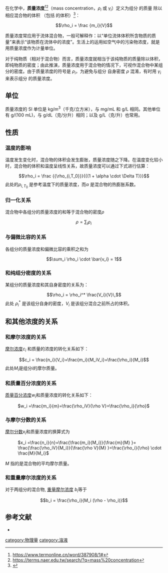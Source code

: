 {{NoteTA
|G1=Chemistry
|G2=Unit
|1 = zh-hans:百万分率; zh-hk:百萬分率; zh-tw:百萬分點濃度;
|2 = zh-hans:十亿分率; zh-hk:十億分率; zh-tw:十億分點濃度;
}}

在化学中，'''质量浓度'''<ref>https://www.termonline.cn/word/387908/1#</ref><ref>https://terms.naer.edu.tw/search/?q=mass%20concentration</ref>（mass concentration，<math>\rho_i</math> 或 <math>\gamma_i</math>）定义为组分 {{mvar|i}} 的质量 {{mvar|m<sub>i</sub>}} 除以相应混合物的体积 {{mvar|V}}（包括 {{mvar|i}} 的体积）<ref>{{GoldBookRef|file=M03713|title=mass concentration}}</ref>：

:<math>\rho_i = \frac {m_i}{V}</math>

质量浓度常应用于流体混合物，一般可解释作：以“单位流体体积所含物质的质量”来表示“该物质在流体中的浓度”。生活上的运用如空气中的污染物浓度，就是用质量浓度作为计量单位。

对于纯物质（相对于混合物）而言，质量浓度就相当于该纯物质的质量除以体积，即纯物质的密度；由此推演，质量浓度用于混合物的情况下，可视作混合物中某组分的密度。由于质量浓度的符号是 <math>\rho_i</math>，为避免与组分 {{mvar|i}} 自身密度 <math>\rho</math> 混淆，有时用 <math>\gamma_i</math> 来表示组分 {{mvar|i}} 的质量浓度。

==单位==
质量浓度的 SI 单位是 kg/m<sup>3</sup>（千克/立方米），与 mg/mL 和 g/L 相同。其他单位有 g/(100 mL)，与 g/dL（克/分升）相同；以及 g/L（克/升）也常用。

==性质==
===温度的影响===
温度发生变化时，混合物的体积会发生膨胀，质量浓度随之下降。在温度变化较小时，混合物的体积和温度呈线性关系，故质量浓度可以通过下式进行估算：
:<math>\rho_i = \frac {{\rho_{i,T_0}}}{{(1 + \alpha \cdot \Delta T)}}</math>
此处的<math>\rho_{i,T_0}</math> 是参考温度下的质量浓度，而<math>\alpha</math> 是混合物的热膨胀系数。
===归一化关系===
混合物中各组分的质量浓度的和等于混合物的密度<math>\rho</math>
:<math> \rho = \sum_i  \rho_i \,</math>
===与偏微比容的关系===
各组分的质量浓度和偏微比容的乘积之和为
:<math>\sum_i \rho_i \cdot \bar{v_i} = 1</math>
=== 和纯组分密度的关系===
某组分的质量浓度和其自身密度的关系为：
:<math>\rho_i = \rho_i^* \frac{V_i}{V}\,</math>
此处 <math> \rho_i^*</math> 是该组分自身的密度，<math>V_i </math> 是该组分混合之前所占的体积。

==和其他浓度的关系==
===和摩尔浓度的关系===
[[摩尔浓度|摩尔浓度]]<math>c_i</math> 和质量的浓度的转化关系如下：
:<math>c_i = \frac{n_i}{V_i}=\frac{m_i}{M_iV_i}=\frac{\rho_i}{M_i}</math>
此处<math>M_i</math>是组分<math>i</math>的摩尔质量。

===和质量百分浓度的关系===
[[质量百分浓度|质量百分浓度]]<math>w_i</math>和质量浓度的转化关系如下：
: <math>w_i =\frac{m_i}{m}=\frac{\rho_iV}{\rho V}=\frac{\rho_i}{\rho}</math>

===与摩尔分数的关系===
[[摩尔分数|摩尔分数]]<math>x_i</math>和质量浓度的换算式为
: <math>x_i =\frac{n_i}{n}=\frac{\frac{m_i}{M_i}}{\frac{m}{M} }= \frac{\frac{\rho_iV}{M_i}}{\frac{\rho V}{M} }=\frac{\rho_i}{\rho} \cdot \frac{M}{M_i}</math>
<math>M</math> 指的是混合物的平均摩尔质量。

===和重量摩尔浓度的关系===
对于两组分的混合物, [[重量摩尔浓度|重量摩尔浓度]] <math>b_i</math>等于
:<math>b_i = \frac{\rho_i}{M_i (\rho - \rho_i)}</math>

==参考文献==
{{reflist}}
*{{cite book|author = 傅献彩等|title = 物理化学 第五版|publisher = 高等教育出版社|pages =211页|date=2005年7月}}

{{溶液}}

[[category:物理量|category:物理量]]
[[category:溶液|category:溶液]]
